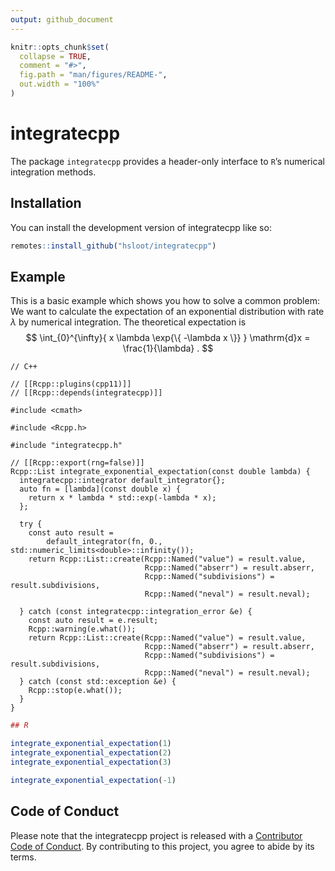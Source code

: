 ```yaml
---
output: github_document
---
```


<!-- README.md is generated from README.Rmd. Please edit that file -->

```r
knitr::opts_chunk$set(
  collapse = TRUE,
  comment = "#>",
  fig.path = "man/figures/README-",
  out.width = "100%"
)
```

# integratecpp

<!-- badges: start -->
<!-- badges: end -->

The package `integratecpp` provides a header-only interface to `R`'s numerical integration methods.

## Installation

You can install the development version of integratecpp like so:

``` r
remotes::install_github("hsloot/integratecpp")
```

## Example

This is a basic example which shows you how to solve a common problem: 
We want to calculate the expectation of an exponential distribution with rate $\lambda$ by numerical integration. 
The theoretical expectation is 
$$
  \int_{0}^{\infty}{ x \lambda \exp{\{ -\lambda x \}} } \mathrm{d}x 
    = \frac{1}{\lambda} .
$$

```Rcpp
// C++

// [[Rcpp::plugins(cpp11)]]
// [[Rcpp::depends(integratecpp)]]

#include <cmath>

#include <Rcpp.h>

#include "integratecpp.h"

// [[Rcpp::export(rng=false)]]
Rcpp::List integrate_exponential_expectation(const double lambda) {
  integratecpp::integrator default_integrator{};
  auto fn = [lambda](const double x) {
    return x * lambda * std::exp(-lambda * x);
  };

  try {
    const auto result =
        default_integrator(fn, 0., std::numeric_limits<double>::infinity());
    return Rcpp::List::create(Rcpp::Named("value") = result.value,
                              Rcpp::Named("abserr") = result.abserr,
                              Rcpp::Named("subdivisions") = result.subdivisions,
                              Rcpp::Named("neval") = result.neval);

  } catch (const integratecpp::integration_error &e) {
    const auto result = e.result;
    Rcpp::warning(e.what());
    return Rcpp::List::create(Rcpp::Named("value") = result.value,
                              Rcpp::Named("abserr") = result.abserr,
                              Rcpp::Named("subdivisions") = result.subdivisions,
                              Rcpp::Named("neval") = result.neval);
  } catch (const std::exception &e) {
    Rcpp::stop(e.what());
  }
}
```


```r
## R

integrate_exponential_expectation(1)
integrate_exponential_expectation(2)
integrate_exponential_expectation(3)

integrate_exponential_expectation(-1)
```


## Code of Conduct

Please note that the integratecpp project is released with a [Contributor Code of Conduct](https://contributor-covenant.org/version/2/0/CODE_OF_CONDUCT.html). By contributing to this project, you agree to abide by its terms.
